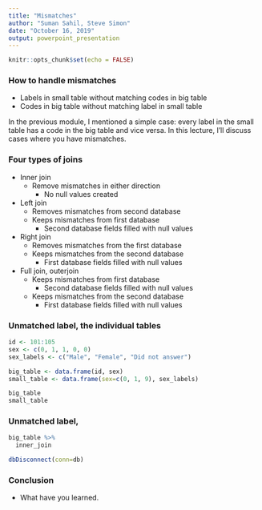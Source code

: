 ```yaml
---
title: "Mismatches"
author: "Suman Sahil, Steve Simon"
date: "October 16, 2019"
output: powerpoint_presentation
---
```


```r
knitr::opts_chunk$set(echo = FALSE)
```

### How to handle mismatches
+ Labels in small table without matching codes in big table
+ Codes in big table without matching label in small table

<div class="notes">

In the previous module, I mentioned a simple case: every label in the small table has a code in the big table and vice versa. In this lecture, I'll discuss cases where you have mismatches.

</div>

### Four types of joins
+ Inner join
  + Remove mismatches in either direction
    + No null values created
+ Left join
  + Removes mismatches from second database
  + Keeps mismatches from first database
    + Second database fields filled with null values
+ Right join
  + Removes mismatches from the first database
  + Keeps mismatches from the second database
    + First database fields filled with null values
+ Full join, outerjoin
  + Keeps mismatches from first database
    + Second database fields filled with null values
  + Keeps mismatches from the second database
    + First database fields filled with null values

<div class="notes">



</div>

### Unmatched label, the individual tables

```r
id <- 101:105
sex <- c(0, 1, 1, 0, 0)
sex_labels <- c("Male", "Female", "Did not answer")

big_table <- data.frame(id, sex)
small_table <- data.frame(sex=c(0, 1, 9), sex_labels)

big_table
small_table
```

### Unmatched label, 

```r
big_table %>%
  inner_join
```

```r
dbDisconnect(conn=db)
```

### Conclusion
+ What have you learned.
